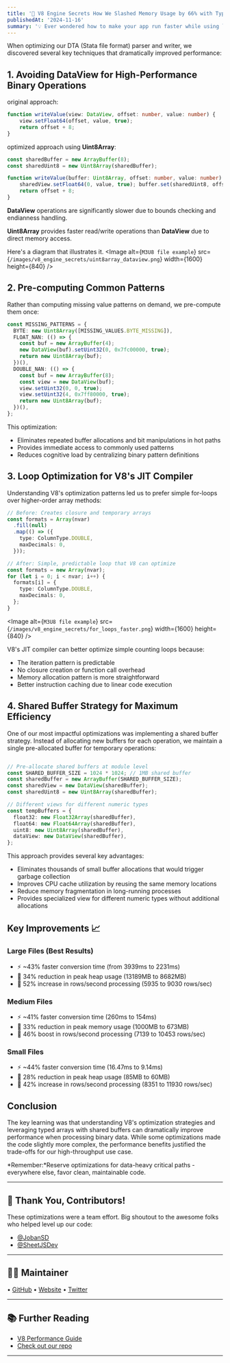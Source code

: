 ```yaml
---
title: '🚀 V8 Engine Secrets How We Slashed Memory Usage by 66% with TypedArrays'
publishedAt: '2024-11-16'
summary: '💡 Ever wondered how to make your app run faster while using less memory? educe memory usage by 66% and boost processing speed by 10%—all by optimizing how we handle data!'
---
```


When optimizing our DTA (Stata file format) parser and writer, we discovered several key techniques that dramatically improved performance:

## 1. Avoiding DataView for High-Performance Binary Operations
original approach: 
```ts
function writeValue(view: DataView, offset: number, value: number) {  
	view.setFloat64(offset, value, true);
	return offset + 8; 
}
```
optimized approach using **Uint8Array**:
```ts
const sharedBuffer = new ArrayBuffer(8); 
const sharedUint8 = new Uint8Array(sharedBuffer); 

function writeValue(buffer: Uint8Array, offset: number, value: number) {
	sharedView.setFloat64(0, value, true); buffer.set(sharedUint8, offset);
	return offset + 8; 
}
```
**DataView** operations are significantly slower due to bounds checking and endianness handling. 

**Uint8Array** provides faster read/write operations than **DataView** due to direct memory access.

Here's a diagram that illustrates it.
<Image
  alt={`M3U8 file example`}
  src={`/images/v8_engine_secrets/uint8array_dataview.png`}
  width={1600}
  height={840} 
/>

## 2. Pre-computing Common Patterns
Rather than computing missing value patterns on demand, we pre-compute them once: 

```ts
const MISSING_PATTERNS = {
  BYTE: new Uint8Array([MISSING_VALUES.BYTE_MISSING]),
  FLOAT_NAN: (() => {
    const buf = new ArrayBuffer(4);
    new DataView(buf).setUint32(0, 0x7fc00000, true);
    return new Uint8Array(buf);
  })(),
  DOUBLE_NAN: (() => {
    const buf = new ArrayBuffer(8);
    const view = new DataView(buf);
    view.setUint32(0, 0, true);
    view.setUint32(4, 0x7ff80000, true);
    return new Uint8Array(buf);
  })(),
};
```

This optimization:
* Eliminates repeated buffer allocations and bit manipulations in hot paths
* Provides immediate access to commonly used patterns 
* Reduces cognitive load by centralizing binary pattern definitions
## 3. Loop Optimization for V8's JIT Compiler
Understanding V8's optimization patterns led us to prefer simple for-loops over higher-order array methods:

```ts
// Before: Creates closure and temporary arrays
const formats = Array(nvar)
  .fill(null)
  .map(() => ({
    type: ColumnType.DOUBLE,
    maxDecimals: 0,
  }));

// After: Simple, predictable loop that V8 can optimize
const formats = new Array(nvar);
for (let i = 0; i < nvar; i++) {
  formats[i] = {
    type: ColumnType.DOUBLE,
    maxDecimals: 0,
  };
}
```

<Image
  alt={`M3U8 file example`}
  src={`/images/v8_engine_secrets/for_loops_faster.png`}
  width={1600}
  height={840} 
/>

V8's JIT compiler can better optimize simple counting loops because:
* The iteration pattern is predictable
* No closure creation or function call overhead
* Memory allocation pattern is more straightforward
* Better instruction caching due to linear code execution

## 4. Shared Buffer Strategy for Maximum Efficiency
One of our most impactful optimizations was implementing a shared buffer strategy.
Instead of allocating new buffers for each operation, we maintain a single pre-allocated buffer for temporary operations:
```ts

// Pre-allocate shared buffers at module level
const SHARED_BUFFER_SIZE = 1024 * 1024; // 1MB shared buffer
const sharedBuffer = new ArrayBuffer(SHARED_BUFFER_SIZE);
const sharedView = new DataView(sharedBuffer);
const sharedUint8 = new Uint8Array(sharedBuffer);

// Different views for different numeric types
const tempBuffers = {
  float32: new Float32Array(sharedBuffer),
  float64: new Float64Array(sharedBuffer),
  uint8: new Uint8Array(sharedBuffer),
  dataView: new DataView(sharedBuffer),
};
```

This approach provides several key advantages:
* Eliminates thousands of small buffer allocations that would trigger garbage collection
* Improves CPU cache utilization by reusing the same memory locations
* Reduce memory fragmentation in long-running processes
* Provides specialized view for different numeric types without additional allocations

## Key Improvements 📈

### Large Files (Best Results)

-   ⚡ ~43% faster conversion time (from 3939ms to 2231ms)
-   💾 34% reduction in peak heap usage (13189MB to 8682MB)
-   🔄 52% increase in rows/second processing (5935 to 9030 rows/sec)

### Medium Files

-   ⚡ ~41% faster conversion time (260ms to 154ms)
-   💾 33% reduction in peak memory usage (1000MB to 673MB)
-   🔄 46% boost in rows/second processing (7139 to 10453 rows/sec)

### Small Files

-   ⚡ ~44% faster conversion time (16.47ms to 9.14ms)
-   💾 28% reduction in peak heap usage (85MB to 60MB)
-   🔄 42% increase in rows/second processing (8351 to 11930 rows/sec)


## Conclusion
The key learning was that understanding V8's optimization strategies and leveraging typed arrays with shared buffers can dramatically improve performance when processing binary data. While some optimizations made the code slightly more complex, the performance benefits justified the trade-offs for our high-throughput use case.

*Remember:*Reserve optimizations for data-heavy critical paths - everywhere else, favor clean, maintainable code.



--- 

## 🙌 Thank You, Contributors!

These optimizations were a team effort. Big shoutout to the awesome folks who helped level up our code:
* [@JobanSD](https://github.com/JobanSD)
* [@SheetJSDev](https://github.com/SheetJSDev)

---

## 🧑‍💻 Maintainer

• [GitHub](https://github.com/asadbek064) 
• [Website](https://asadk.dev) 
• [Twitter](https://x.com/realasadbek)

---

## 📚 Further Reading

* [V8 Performance Guide](https://github.com/thlorenz/v8-perf)
* [Check out our repo](https://git.sheetjs.com/sheetjs/sheetjs/src/branch/master/packages/dta)

---